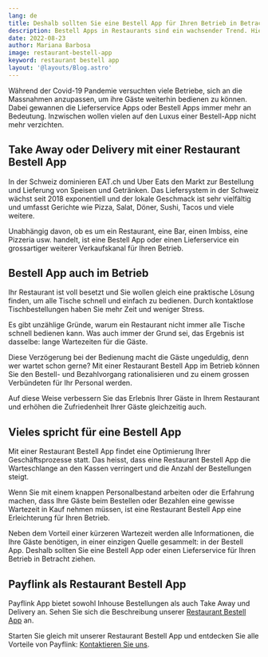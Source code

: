 ```yaml
---
lang: de
title: Deshalb sollten Sie eine Bestell App für Ihren Betrieb in Betracht ziehen
description: Bestell Apps in Restaurants sind ein wachsender Trend. Hier werden die Gründe erwähnt, wie so eine solche Bestell App oder Liefersystem Ihr Restaurant aufwerten kann.
date: 2022-08-23
author: Mariana Barbosa
image: restaurant-bestell-app
keyword: restaurant bestell app
layout: '@layouts/Blog.astro'
---
```


Während der Covid-19 Pandemie versuchten viele Betriebe, sich an die Massnahmen anzupassen, um ihre Gäste weiterhin bedienen zu können. Dabei gewannen die Lieferservice Apps oder Bestell Apps immer mehr an Bedeutung. Inzwischen wollen vielen auf den Luxus einer Bestell-App nicht mehr verzichten.

## Take Away oder Delivery mit einer Restaurant Bestell App

In der Schweiz dominieren EAT.ch und Uber Eats den Markt zur Bestellung und Lieferung von Speisen und Getränken. Das Liefersystem in der Schweiz wächst seit 2018 exponentiell und der lokale Geschmack ist sehr vielfältig und umfasst Gerichte wie Pizza, Salat, Döner, Sushi, Tacos und viele weitere.

Unabhängig davon, ob es um ein Restaurant, eine Bar, einen Imbiss, eine Pizzeria usw. handelt, ist eine Bestell App oder einen Lieferservice ein grossartiger weiterer Verkaufskanal für Ihren Betrieb.

## Bestell App auch im Betrieb

Ihr Restaurant ist voll besetzt und Sie wollen gleich eine praktische Lösung finden, um alle Tische schnell und einfach zu bedienen. Durch kontaktlose Tischbestellungen haben Sie mehr Zeit und weniger Stress.

Es gibt unzählige Gründe, warum ein Restaurant nicht immer alle Tische schnell bedienen kann. Was auch immer der Grund sei, das Ergebnis ist dasselbe: lange Wartezeiten für die Gäste.

Diese Verzögerung bei der Bedienung macht die Gäste ungeduldig, denn wer wartet schon gerne? Mit einer Restaurant Bestell App im Betrieb können Sie den Bestell- und Bezahlvorgang rationalisieren und zu einem grossen Verbündeten für Ihr Personal werden.

Auf diese Weise verbessern Sie das Erlebnis Ihrer Gäste in Ihrem Restaurant und erhöhen die Zufriedenheit Ihrer Gäste gleichzeitig auch.

## Vieles spricht für eine Bestell App

Mit einer Restaurant Bestell App findet eine Optimierung Ihrer Geschäftsprozesse statt. Das heisst, dass eine Restaurant Bestell App die Warteschlange an den Kassen verringert und die Anzahl der Bestellungen steigt.

Wenn Sie mit einem knappen Personalbestand arbeiten oder die Erfahrung machen, dass Ihre Gäste beim Bestellen oder Bezahlen eine gewisse Wartezeit in Kauf nehmen müssen, ist eine Restaurant Bestell App eine Erleichterung für Ihren Betrieb.

Neben dem Vorteil einer kürzeren Wartezeit werden alle Informationen, die Ihre Gäste benötigen, in einer einzigen Quelle gesammelt: in der Bestell App. Deshalb sollten Sie eine Bestell App oder einen Lieferservice für Ihren Betrieb in Betracht ziehen.

## Payflink als Restaurant Bestell App

Payflink App bietet sowohl Inhouse Bestellungen als auch Take Away und Delivery an. Sehen Sie sich die Beschreibung unserer [Restaurant Bestell App](../../restaurant-bestell-app/) an.

Starten Sie gleich mit unserer Restaurant Bestell App und entdecken Sie alle Vorteile von Payflink: [Kontaktieren Sie uns](../../kontakt).
